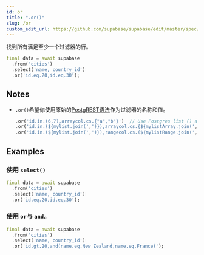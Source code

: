 ```yaml
---
id: or
title: ".or()"
slug: /or
custom_edit_url: https://github.com/supabase/supabase/edit/master/spec/supabase_dart_v1.yml
---
```


找到所有满足至少一个过滤器的行。


```dart
final data = await supabase
  .from('cities')
  .select('name, country_id')
  .or('id.eq.20,id.eq.30');
```






## Notes

- `.or()`希望你使用原始的[PostgREST语法](https://postgrest.org/en/stable/api.html#horizontal-filtering-rows)作为过滤器的名称和值。

  ```dart
  .or('id.in.(6,7),arraycol.cs.{"a","b"}')  // Use Postgres list () and 'in' for in_ filter. Array {} and 'cs' for contains.
  .or('id.in.(${mylist.join(',')}),arraycol.cs.{${mylistArray.join(',')}}')	// You can insert a Dart list for list or array column.
  .or('id.in.(${mylist.join(',')}),rangecol.cs.(${mylistRange.join(',')}]')	// You can insert a Dart list for list or range column.
  ```










## Examples

### 使用 `select()`



```dart
final data = await supabase
  .from('cities')
  .select('name, country_id')
  .or('id.eq.20,id.eq.30');
```

### 使用 `or`与 `and`。



```dart
final data = await supabase
  .from('cities')
  .select('name, country_id')
  .or('id.gt.20,and(name.eq.New Zealand,name.eq.France)');
```